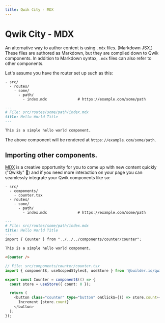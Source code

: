 ```yaml
---
title: Qwik City - MDX
---
```


# Qwik City - MDX

An alternative way to author content is using `.mdx` files. (Markdown JSX.) These files are authored as Markdown, but they are compiled down to Qwik components. In addition to Markdown syntax, `.mdx` files can also refer to other components.

Let's assume you have the router set up such as this:
```
- src/
  - routes/
    - some/           
      - path/
        - index.mdx              # https://example.com/some/path
```

```Markdown
---
# File: src/routes/some/path/index.mdx
title: Hello World Title
---

This is a simple hello world component.

```

The above component will be rendered at `https://example.com/some/path`. 

## Importing other components.

[MDX](https://mdxjs.com/) is a creative opportunity for you to come up with new content quickly ("Qwikly" 🙂) and if you need more interaction on your page you can seamlessly integrate your Qwik components like so:

```
- src/
  - components/
    - counter.tsx
  - routes/
    - some/           
      - path/
        - index.mdx              # https://example.com/some/path
```

```Markdown
---
# File: src/routes/some/path/index.mdx
title: Hello World Title
---
import { Counter } from "../../../components/counter/counter";

This is a simple hello world component.

<Counter />

```

```typescript
// File: src/components/counter/counter.tsx
import { component$, useScopedStyles$, useStore } from '@builder.io/qwik';

export const Counter = component$(() => {
  const store = useStore({ count: 0 });

  return (
    <button class="counter" type="button" onClick$={() => store.count++}>
      Increment {store.count}
    </button>
  );
});
```